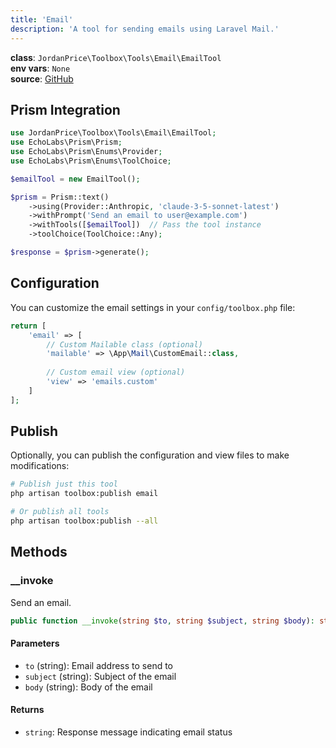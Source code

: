 ```yaml
---
title: 'Email'
description: 'A tool for sending emails using Laravel Mail.'
---
```


**class**: `JordanPrice\Toolbox\Tools\Email\EmailTool`    
**env vars**: `None`    
**source**: [GitHub](https://github.com/jordan-price/toolbox/blob/main/src/Tools/Email/EmailTool.php)   

## Prism Integration

```php
use JordanPrice\Toolbox\Tools\Email\EmailTool;
use EchoLabs\Prism\Prism;
use EchoLabs\Prism\Enums\Provider;
use EchoLabs\Prism\Enums\ToolChoice;

$emailTool = new EmailTool();

$prism = Prism::text()
    ->using(Provider::Anthropic, 'claude-3-5-sonnet-latest')
    ->withPrompt('Send an email to user@example.com')
    ->withTools([$emailTool])  // Pass the tool instance
    ->toolChoice(ToolChoice::Any);

$response = $prism->generate();
```

## Configuration

You can customize the email settings in your `config/toolbox.php` file:

```php
return [
    'email' => [
        // Custom Mailable class (optional)
        'mailable' => \App\Mail\CustomEmail::class,
        
        // Custom email view (optional)
        'view' => 'emails.custom'
    ]
];
```

## Publish

Optionally, you can publish the configuration and view files to make modifications:

```bash
# Publish just this tool
php artisan toolbox:publish email

# Or publish all tools
php artisan toolbox:publish --all
```

## Methods

### __invoke

Send an email.

```php
public function __invoke(string $to, string $subject, string $body): string
```

#### Parameters
- `to` (string): Email address to send to
- `subject` (string): Subject of the email
- `body` (string): Body of the email

#### Returns
- `string`: Response message indicating email status
